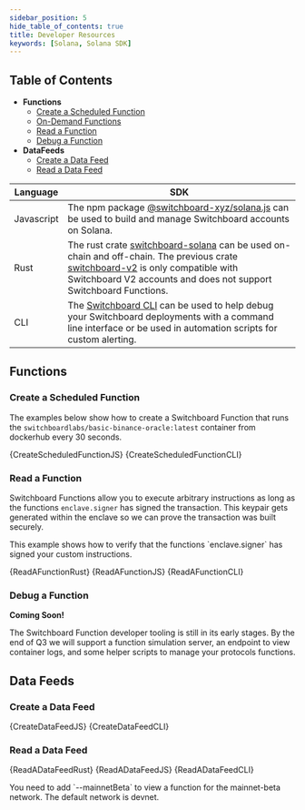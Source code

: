 ```yaml
---
sidebar_position: 5
hide_table_of_contents: true
title: Developer Resources
keywords: [Solana, Solana SDK]
---
```



## Table of Contents

- **Functions**
  - [Create a Scheduled Function](#create-a-scheduled-function)
  - [On-Demand Functions](#on-demand-functions)
  - [Read a Function](#read-a-function)
  - [Debug a Function](#debug-a-function)
- **DataFeeds**
  - [Create a Data Feed](#create-a-data-feed)
  - [Read a Data Feed](#read-a-data-feed)

| Language   | SDK                                                                                                                                                                                                                                                                                           |
| ---------- | --------------------------------------------------------------------------------------------------------------------------------------------------------------------------------------------------------------------------------------------------------------------------------------------- |
| Javascript | The npm package [@switchboard-xyz/solana.js](/api/solana.js) can be used to build and manage Switchboard accounts on Solana.                                                                                                                                                                  |
| Rust       | The rust crate [switchboard-solana](https://crates.io/crates/switchboard-solana) can be used on-chain and off-chain. The previous crate [switchboard-v2](https://crates.io/crates/switchboard-v2) is only compatible with Switchboard V2 accounts and does not support Switchboard Functions. |
| CLI        | The [Switchboard CLI](/api/cli) can be used to help debug your Switchboard deployments with a command line interface or be used in automation scripts for custom alerting.                                                                                                                    |

## Functions

### Create a Scheduled Function


The examples below show how to create a Switchboard Function that runs the
`switchboardlabs/basic-binance-oracle:latest` container from dockerhub every 30
seconds.

<Tabs>
  <TabItem value="Javascript" label="Javascript">
    <CodeBlock language="typescript">{CreateScheduledFunctionJS}</CodeBlock>
  </TabItem>
  <TabItem value="CLI" label="CLI">
    <CodeBlock language="typescript">{CreateScheduledFunctionCLI}</CodeBlock>
  </TabItem>
</Tabs>

### Read a Function


Switchboard Functions allow you to execute arbitrary instructions as long as the
functions `enclave.signer` has signed the transaction. This keypair gets
generated within the enclave so we can prove the transaction was built securely.

<Tabs>
  <TabItem value="Rust" label="Rust" default default>
    <p>
      This example shows how to verify that the functions `enclave.signer` has
      signed your custom instructions.
    </p>
    <CodeBlock language="rust">{ReadAFunctionRust}</CodeBlock>
  </TabItem>
  <TabItem value="Javascript" label="Javascript">
    <CodeBlock language="typescript">{ReadAFunctionJS}</CodeBlock>
  </TabItem>
  <TabItem value="CLI" label="CLI">
    <CodeBlock language="bash">{ReadAFunctionCLI}</CodeBlock>
  </TabItem>
</Tabs>

### Debug a Function

**Coming Soon!**

The Switchboard Function developer tooling is still in its early stages. By the
end of Q3 we will support a function simulation server, an endpoint to view
container logs, and some helper scripts to manage your protocols functions.

## Data Feeds

### Create a Data Feed


<Tabs>
  <TabItem value="Javascript" label="Javascript">
    <CodeBlock language="typescript">{CreateDataFeedJS}</CodeBlock>
  </TabItem>
  <TabItem value="CLI" label="CLI">
    <CodeBlock language="bash">{CreateDataFeedCLI}</CodeBlock>
  </TabItem>
</Tabs>

### Read a Data Feed


<Tabs>
  <TabItem value="Rust" label="Rust" default>
    <CodeBlock language="rust">{ReadADataFeedRust}</CodeBlock>
  </TabItem>
  <TabItem value="Javascript" label="Javascript">
    <CodeBlock language="javascript">{ReadADataFeedJS}</CodeBlock>
  </TabItem>
  <TabItem value="CLI" label="CLI">
    <CodeBlock language="bash">{ReadADataFeedCLI}</CodeBlock>
    <p>
      You need to add `--mainnetBeta` to view a function for the mainnet-beta
      network. The default network is devnet.
    </p>
  </TabItem>
</Tabs>
